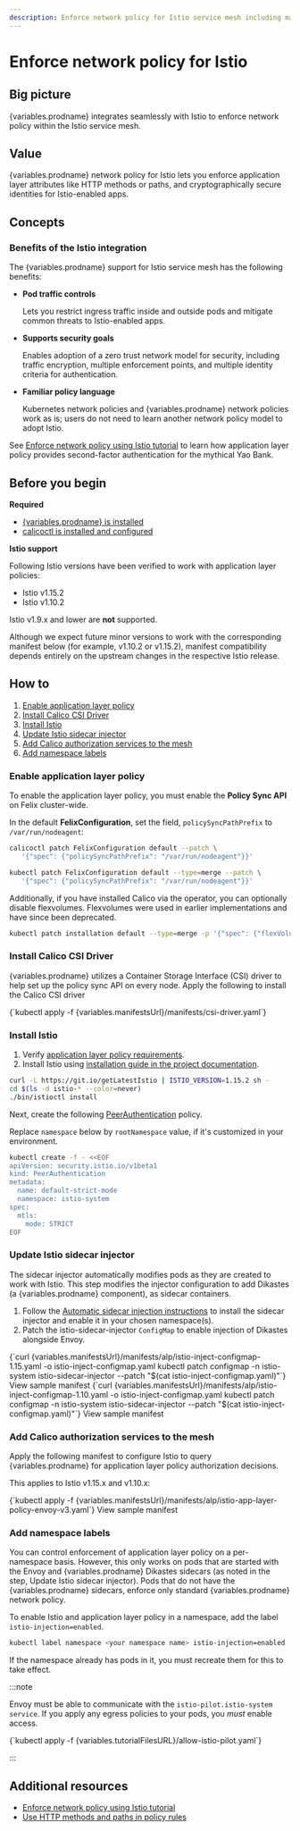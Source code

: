 ```yaml
---
description: Enforce network policy for Istio service mesh including matching on HTTP methods and paths.
---
```



# Enforce network policy for Istio

## Big picture

{variables.prodname} integrates seamlessly with Istio to enforce network policy within the Istio service mesh.

## Value

{variables.prodname} network policy for Istio lets you enforce application layer attributes like HTTP methods or paths, and cryptographically secure identities for Istio-enabled apps.

## Concepts

### Benefits of the Istio integration

The {variables.prodname} support for Istio service mesh has the following benefits:

- **Pod traffic controls**

  Lets you restrict ingress traffic inside and outside pods and mitigate common threats to Istio-enabled apps.

- **Supports security goals**

  Enables adoption of a zero trust network model for security, including traffic encryption, multiple enforcement points, and multiple identity criteria for authentication.

- **Familiar policy language**

  Kubernetes network policies and {variables.prodname} network policies work as is; users do not need to learn another network policy model to adopt Istio.

See [Enforce network policy using Istio tutorial](enforce-policy-istio.mdx) to learn how application layer policy provides second-factor authentication for the mythical Yao Bank.

## Before you begin

**Required**

- [{variables.prodname} is installed](../../getting-started/kubernetes/index.mdx)
- [calicoctl is installed and configured](../../operations/calicoctl/install.mdx)

**Istio support**

Following Istio versions have been verified to work with application layer policies:

- Istio v1.15.2
- Istio v1.10.2

Istio v1.9.x and lower are **not** supported.

Although we expect future minor versions to work with the corresponding manifest below (for example, v1.10.2 or v1.15.2), manifest compatibility depends entirely on the upstream changes in the respective Istio release.

## How to

1. [Enable application layer policy](#enable-application-layer-policy)
2. [Install Calico CSI Driver](#install-calico-csi-driver)
3. [Install Istio](#install-istio)
4. [Update Istio sidecar injector](#update-istio-sidecar-injector)
5. [Add Calico authorization services to the mesh](#add-calico-authorization-services-to-the-mesh)
6. [Add namespace labels](#add-namespace-labels)

### Enable application layer policy

To enable the application layer policy, you must enable the **Policy Sync API** on Felix cluster-wide.

In the default **FelixConfiguration**, set the field, `policySyncPathPrefix` to `/var/run/nodeagent`:

<Tabs>
<TabItem label="calicoctl" value="calicoctl-0">

```bash
calicoctl patch FelixConfiguration default --patch \
   '{"spec": {"policySyncPathPrefix": "/var/run/nodeagent"}}'
```

</TabItem>
<TabItem label="kubectl" value="kubectl-1">

```bash
kubectl patch FelixConfiguration default --type=merge --patch \
   '{"spec": {"policySyncPathPrefix": "/var/run/nodeagent"}}'
```

</TabItem>
</Tabs>

Additionally, if you have installed Calico via the operator, you can optionally disable flexvolumes.
Flexvolumes were used in earlier implementations and have since been deprecated.

```bash
kubectl patch installation default --type=merge -p '{"spec": {"flexVolumePath": "None"}}'
```

### Install Calico CSI Driver

{variables.prodname} utilizes a Container Storage Interface (CSI) driver to help set up the policy sync API on every node.
Apply the following to install the Calico CSI driver

<CodeBlock language='bash'>
{`kubectl apply -f {variables.manifestsUrl}/manifests/csi-driver.yaml`}
</CodeBlock>

### Install Istio

1. Verify [application layer policy requirements](../../getting-started/kubernetes/requirements.mdx#application-layer-policy-requirements).
2. Install Istio using [installation guide in the project documentation](https://istio.io/v1.15/docs/setup/install/).

```bash
curl -L https://git.io/getLatestIstio | ISTIO_VERSION=1.15.2 sh -
cd $(ls -d istio-* --color=never)
./bin/istioctl install
```

Next, create the following [PeerAuthentication](https://istio.io/v1.15/docs/reference/config/security/peer_authentication/) policy.

Replace `namespace` below by `rootNamespace` value, if it's customized in your environment.

```bash
kubectl create -f - <<EOF
apiVersion: security.istio.io/v1beta1
kind: PeerAuthentication
metadata:
  name: default-strict-mode
  namespace: istio-system
spec:
  mtls:
    mode: STRICT
EOF
```

### Update Istio sidecar injector

The sidecar injector automatically modifies pods as they are created to work with Istio. This step modifies the injector configuration to add Dikastes (a {variables.prodname} component), as sidecar containers.

1. Follow the [Automatic sidecar injection instructions](https://archive.istio.io/v1.15/docs/setup/additional-setup/sidecar-injection/#automatic-sidecar-injection) to install the sidecar injector and enable it in your chosen namespace(s).
2. Patch the istio-sidecar-injector `ConfigMap` to enable injection of Dikastes alongside Envoy.

<Tabs>
<TabItem label="Istio v1.15.x" value="Istio v1.15.x-2">

<CodeBlock language='bash'>
{`curl {variables.manifestsUrl}/manifests/alp/istio-inject-configmap-1.15.yaml -o istio-inject-configmap.yaml
kubectl patch configmap -n istio-system istio-sidecar-injector --patch "$(cat istio-inject-configmap.yaml)"`}
</CodeBlock>

<Link to={variables.manifestsUrl + '/manifests/alp/istio-inject-configmap-1.15.yaml'}>View sample manifest</Link>

</TabItem>
<TabItem label="Istio v1.10.x" value="Istio v1.10.x-3">

<CodeBlock language='bash'>
{`curl {variables.manifestsUrl}/manifests/alp/istio-inject-configmap-1.10.yaml -o istio-inject-configmap.yaml
kubectl patch configmap -n istio-system istio-sidecar-injector --patch "$(cat istio-inject-configmap.yaml)"`}
</CodeBlock>

<Link to={variables.manifestsUrl + '/manifests/alp/istio-inject-configmap-1.10.yaml'}>View sample manifest</Link>

</TabItem>
</Tabs>

### Add Calico authorization services to the mesh

Apply the following manifest to configure Istio to query {variables.prodname} for application layer policy authorization decisions.

This applies to Istio v1.15.x and v1.10.x:

<CodeBlock language='bash'>
{`kubectl apply -f {variables.manifestsUrl}/manifests/alp/istio-app-layer-policy-envoy-v3.yaml`}
</CodeBlock>

<Link to={variables.manifestsUrl + '/manifests/alp/istio-app-layer-policy-envoy-v3.yaml'}>View sample manifest</Link>

### Add namespace labels

You can control enforcement of application layer policy on a per-namespace basis. However, this only works on pods that are started with the Envoy and {variables.prodname} Dikastes sidecars (as noted in the step, Update Istio sidecar injector). Pods that do not have the {variables.prodname} sidecars, enforce only standard {variables.prodname} network policy.

To enable Istio and application layer policy in a namespace, add the label `istio-injection=enabled`.

```bash
kubectl label namespace <your namespace name> istio-injection=enabled
```

If the namespace already has pods in it, you must recreate them for this to take effect.

:::note

Envoy must be able to communicate with the `istio-pilot.istio-system service`. If you apply any egress policies to your pods, you _must_ enable access.

<CodeBlock language='bash'>
{`kubectl apply -f {variables.tutorialFilesURL}/allow-istio-pilot.yaml`}
</CodeBlock>

:::

## Additional resources

- [Enforce network policy using Istio tutorial](enforce-policy-istio.mdx)
- [Use HTTP methods and paths in policy rules](http-methods.mdx)
